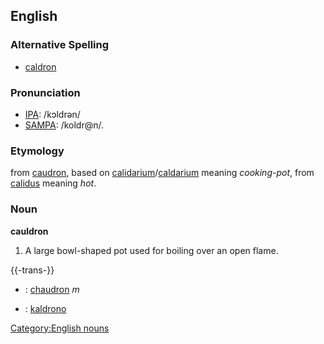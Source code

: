==English==

===Alternative Spelling===
* [[caldron]]

===Pronunciation===
* [[w:IPA_chart_for_English|IPA]]: /kɔldrən/
* [[w:SAMPA/English|SAMPA]]: /koldr@n/.

===Etymology===
{{ME.}} from {{OF.}} [[caudron]], based on {{L.}} [[calidarium]]/[[caldarium]] meaning ''cooking-pot'', from [[calidus]] meaning ''hot''.

===Noun===
[[Category:English nouns]]
'''cauldron'''
# A large bowl-shaped pot used for boiling over an open flame.

{{-trans-}}
* {{fr}} : [[chaudron]] ''m''
* {{io}} : [[kaldrono]]